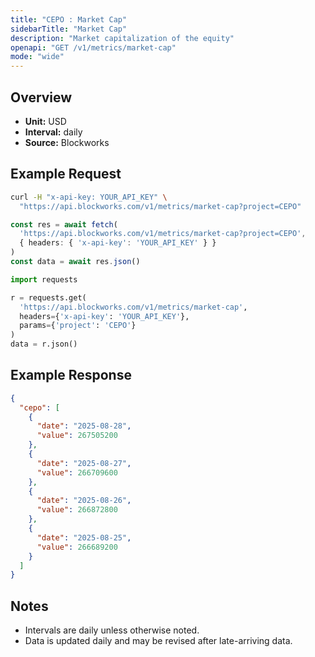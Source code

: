 ```yaml
---
title: "CEPO : Market Cap"
sidebarTitle: "Market Cap"
description: "Market capitalization of the equity"
openapi: "GET /v1/metrics/market-cap"
mode: "wide"
---
```


## Overview

- **Unit:** USD
- **Interval:** daily
- **Source:** Blockworks

## Example Request

<CodeGroup>

```bash cURL
curl -H "x-api-key: YOUR_API_KEY" \
  "https://api.blockworks.com/v1/metrics/market-cap?project=CEPO"
```

```typescript TypeScript
const res = await fetch(
  'https://api.blockworks.com/v1/metrics/market-cap?project=CEPO',
  { headers: { 'x-api-key': 'YOUR_API_KEY' } }
)
const data = await res.json()
```

```python Python
import requests

r = requests.get(
  'https://api.blockworks.com/v1/metrics/market-cap',
  headers={'x-api-key': 'YOUR_API_KEY'},
  params={'project': 'CEPO'}
)
data = r.json()
```

</CodeGroup>

## Example Response

```json
{
  "cepo": [
    {
      "date": "2025-08-28",
      "value": 267505200
    },
    {
      "date": "2025-08-27",
      "value": 266709600
    },
    {
      "date": "2025-08-26",
      "value": 266872800
    },
    {
      "date": "2025-08-25",
      "value": 266689200
    }
  ]
}
```

## Notes
- Intervals are daily unless otherwise noted.
- Data is updated daily and may be revised after late-arriving data.
